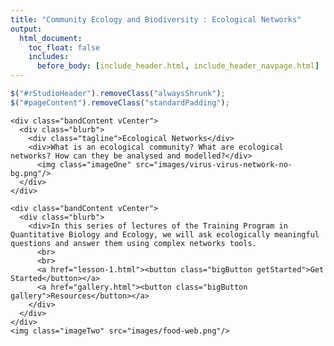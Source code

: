 ```yaml
---
title: "Community Ecology and Biodiversity : Ecological Networks"
output:
  html_document:
    toc_float: false
    includes:
      before_body: [include_header.html, include_header_navpage.html]
---
```



```js
$("#rStudioHeader").removeClass("alwaysShrunk");
$("#pageContent").removeClass("standardPadding");
```


<!--html_preserve-->

<div id="homeContent">
  <div class="band full blue first rightText">
    <div class="bandContent vCenter">
      <div class="blurb">
        <div class="tagline">Ecological Networks</div>
        <div>What is an ecological community? What are ecological networks? How can they be analysed and modelled?</div>
          <img class="imageOne" src="images/virus-virus-network-no-bg.png"/>
      </div>
    </div>
    
  </div>

  <div class="band full gray1 second leftText">
    <div class="bandContent vCenter">
      <div class="blurb">
        <div>In this series of lectures of the Training Program in Quantitative Biology and Ecology, we will ask ecologically meaningful questions and answer them using complex networks tools.
          <br> 
          <br>
          <a href="lesson-1.html"><button class="bigButton getStarted">Get Started</button></a>
          <a href="gallery.html"><button class="bigButton gallery">Resources</button></a>
        </div>
      </div>
    </div>
    <img class="imageTwo" src="images/food-web.png"/>
  </div>


</div>

<!--/html_preserve-->
